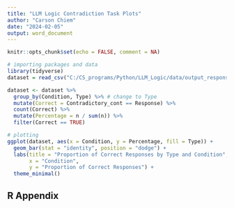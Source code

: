 ```yaml
---
title: "LLM Logic Contradiction Task Plots"
author: "Carson Chiem"
date: "2024-02-05"
output: word_document
---
```


```r
knitr::opts_chunk$set(echo = FALSE, comment = NA)
```

```r
# importing packages and data
library(tidyverse)
dataset = read_csv("C:/CS_programs/Python/LLM_Logic/data/output_responses_C.csv")
```

```r
dataset <- dataset %>%
  group_by(Condition, Type) %>% # change to Type
  mutate(Correct = Contradictory_cont == Response) %>%
  count(Correct) %>%
  mutate(Percentage = n / sum(n)) %>%
  filter(Correct == TRUE)
```

```r
# plotting
ggplot(dataset, aes(x = Condition, y = Percentage, fill = Type)) +
  geom_bar(stat = "identity", position = "dodge") +
  labs(title = "Proportion of Correct Responses by Type and Condition",
       x = "Condition",
       y = "Proportion of Correct Responses") +
  theme_minimal()
```

## R Appendix

```r

```